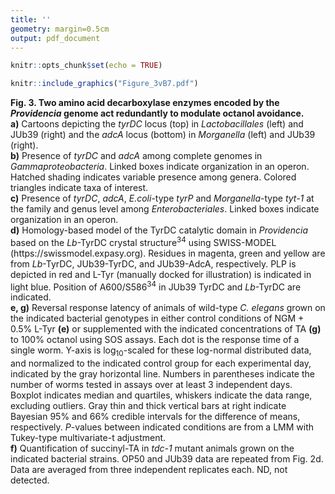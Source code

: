 ```yaml
---
title: ''
geometry: margin=0.5cm
output: pdf_document
---
```


```r
knitr::opts_chunk$set(echo = TRUE)
```

```r
knitr::include_graphics("Figure_3vB7.pdf")
```

__Fig. 3. Two amino acid decarboxylase enzymes encoded by the _Providencia_ genome act redundantly to modulate octanol avoidance.__\
__a)__ Cartoons depicting the _tyrDC_ locus (top) in _Lactobacillales_ (left) and JUb39 (right) and the _adcA_ locus (bottom) in _Morganella_ (left) and JUb39 (right).\
__b)__ Presence of _tyrDC_ and _adcA_ among complete genomes in _Gammaproteobacteria_. Linked boxes indicate organization in an operon. Hatched shading indicates variable presence among genera. Colored triangles indicate taxa of interest.\
__c)__ Presence of _tyrDC_, _adcA_, _E.coli_-type _tyrP_ and _Morganella_-type _tyt-1_ at the family and genus level among _Enterobacteriales_. Linked boxes indicate organization in an operon.\
__d)__ Homology-based model of the TyrDC catalytic domain in _Providencia_ based on the _Lb_-TyrDC crystal structure^34^ using SWISS-MODEL (https://swissmodel.expasy.org). Residues in magenta, green and yellow are from _Lb_-TyrDC, JUb39-TyrDC, and JUb39-AdcA, respectively. PLP is depicted in red and L-Tyr (manually docked for illustration) is indicated in light blue. Position of A600/S586^34^ in JUb39 TyrDC and _Lb_-TyrDC are indicated.\
__e, g)__ Reversal response latency of animals of wild-type _C. elegans_ grown on the indicated bacterial genotypes in either control conditions of NGM + 0.5% L-Tyr __(e)__ or supplemented with the indicated concentrations of TA __(g)__ to 100% octanol using SOS assays. Each dot is the response time of a single worm. Y-axis is log~10~-scaled for these log-normal distributed data, and normalized to the indicated control group for each experimental day, indicated by the gray horizontal line. Numbers in parentheses indicate the number of worms tested in assays over at least 3 independent days. Boxplot indicates median and quartiles, whiskers indicate the data range, excluding outliers. Gray thin and thick vertical bars at right indicate Bayesian 95% and 66% credible intervals for the difference of means, respectively. _P_-values between indicated conditions are from a LMM with Tukey-type multivariate-t adjustment.\
__f)__ Quantification of succinyl-TA in _tdc-1_ mutant animals grown on the indicated bacterial strains. OP50 and JUb39 data are repeated from Fig. 2d. Data are averaged from three independent replicates each. ND, not detected. 
